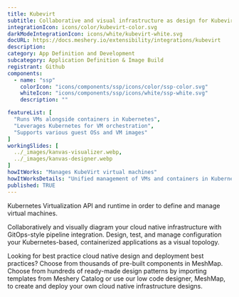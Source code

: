 ```yaml
---
title: Kubevirt
subtitle: Collaborative and visual infrastructure as design for Kubevirt
integrationIcon: icons/color/kubevirt-color.svg
darkModeIntegrationIcon: icons/white/kubevirt-white.svg
docURL: https://docs.meshery.io/extensibility/integrations/kubevirt
description: 
category: App Definition and Development
subcategory: Application Definition & Image Build
registrant: Github
components:
  - name: "ssp"
    colorIcon: "icons/components/ssp/icons/color/ssp-color.svg"
    whiteIcon: "icons/components/ssp/icons/white/ssp-white.svg"
    description: ""

featureList: [
  "Runs VMs alongside containers in Kubernetes",
  "Leverages Kubernetes for VM orchestration",
  "Supports various guest OSs and VM images"
]
workingSlides: [
  ../_images/kanvas-visualizer.webp,
  ../_images/kanvas-designer.webp
]
howItWorks: "Manages KubeVirt virtual machines"
howItWorksDetails: "Unified management of VMs and containers in Kubernetes"
published: TRUE
---
```

<p>
Kubernetes Virtualization API and runtime in order to define and manage virtual machines.
</p>
<p>
    Collaboratively and visually diagram your cloud native infrastructure with GitOps-style pipeline integration. Design, test, and manage configuration your Kubernetes-based, containerized applications as a visual topology.
</p>
<p>
    Looking for best practice cloud native design and deployment best practices? Choose from thousands of pre-built components in MeshMap. Choose from hundreds of ready-made design patterns by importing templates from Meshery Catalog or use our low code designer, MeshMap, to create and deploy your own cloud native infrastructure designs.
</p>
